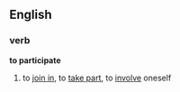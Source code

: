==English==
===verb===
'''to participate'''
#to [[join in]], to [[take part]], to [[involve]] oneself